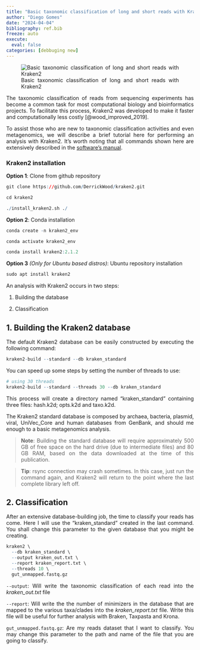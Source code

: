 ```yaml
---
title: "Basic taxonomic classification of long and short reads with Kraken2"
author: "Diego Gomes"
date: "2024-04-04"
bibliography: ref.bib
freeze: auto
execute:
  eval: false
categories: [debbuging new]
---
```


```{=html}
<style>
body {
text-align: justify}
</style>
```
![Basic taxonomic classification of long and short reads with Kraken2](Fig.png)

The taxonomic classification of reads from sequencing experiments has become a common task for most computational biology and bioinformatics projects. To facilitate this process, Kraken2 was developed to make it faster and computationally less costly [@wood_improved_2019].

To assist those who are new to taxonomic classification activities and even metagenomics, we will describe a brief tutorial here for performing an analysis with Kraken2. It's worth noting that all commands shown here are extensively described in the [software's manual](https://github.com/DerrickWood/kraken2/blob/master/docs/MANUAL.markdown).

### Kraken2 installation

**Option 1**: Clone from github repository

```r
git clone https://github.com/DerrickWood/kraken2.git

cd kraken2

./install_kraken2.sh ./
```

**Option 2**: Conda installation

```r
conda create -n kraken2_env

conda activate kraken2_env

conda install kraken2:2.1.2
```

**Option 3** *(Only for Ubuntu based distros)*: Ubuntu repository installation

```r
sudo apt install kraken2
```

An analysis with Kraken2 occurs in two steps:

1.  Building the database

2.  Classification

## 1. Building the Kraken2 database

The default Kraken2 database can be easily constructed by executing the following command:

```r
kraken2-build --standard --db kraken_standard
```

You can speed up some steps by setting the number of threads to use:

```r
# using 30 threads
kraken2-build --standard --threads 30 --db kraken_standard
```

This process will create a directory named "kraken_standard" containing three files: hash.k2d; opts.k2d and taxo.k2d.

The Kraken2 standard database is composed by archaea, bacteria, plasmid, viral, UniVec_Core and human databases from GenBank, and should me enough to a basic metagenomics analysis.

> **Note**: Building the standard database will require approximately 500 GB of free space on the hard drive (due to intermediate files) and 80 GB RAM, based on the data downloaded at the time of this publication.

> **Tip**: rsync connection may crash sometimes. In this case, just run the command again, and Kraken2 will return to the point where the last complete library left off.

## 2. Classification

After an extensive database-building job, the time to classify your reads has come. Here I will use the "kraken_standard" created in the last command. You shall change this parameter to the given database that you might be creating.

```r
kraken2 \
  --db kraken_standard \
  --output kraken_out.txt \
  --report kraken_report.txt \
  --threads 10 \
  gut_unmapped.fastq.gz
```

`--output`: Will write the taxonomic classification of each read into the *kraken_out.txt* file

`--report`: Will write the the number of minimizers in the database that are mapped to the various taxa/clades into the *kraken_report.txt* file. Write this file will be useful for further analysis with Braken, Taxpasta and Krona.

`gut_unmapped.fastq.gz`: Are my reads dataset that I want to classify. You may change this parameter to the path and name of the file that you are going to classify.

